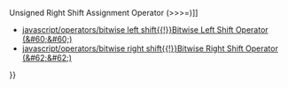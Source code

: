 {{Page_Title}}
{{Flags}}
{{Summary_Section|Right shifts the bits of an expression, without maintaining sign.

}}
{{JS_Syntax|Formats={{JS_Syntax_Format
|Format= result '''=''' expression1 '''&gt;&gt;&gt;''' expression2}}
|Values={{JS_Syntax_Parameter
|Name=result
|Required=
|Description=Any variable.}}{{JS_Syntax_Parameter
|Name=expression1
|Required=
|Description=Any expression.}}{{JS_Syntax_Parameter
|Name=expression2
|Required=
|Description=Any expression.}}
}}
{{Remarks_Section
|Remarks=The '''&gt;&gt;&gt;''' operator shifts the bits of expression1 right by the number of bits specified in expression2. Zeroes are filled in from the left. Digits shifted off the right are discarded. For example:

 var temp
 temp = -14 &gt;&gt;&gt; 2
The variable temp has an initial value -14 (11111111 11111111 11111111 11110010 in two's complement binary). When it is shifted right two bits, the value equals 1073741820 (00111111 11111111 11111111 11111100 in binary).
}}
{{See_Also_Section
|Manual_links=* [[javascript/operators/unsigned right shift assignment{{!}}Unsigned Right Shift Assignment Operator (&#62;&#62;&#62;=)]]
* [[javascript/operators/bitwise left shift{{!}}Bitwise Left Shift Operator (&#60;&#60;)]]
* [[javascript/operators/bitwise right shift{{!}}Bitwise Right Shift Operator (&#62;&#62;)]]
}}
{{Topics | JS Basic}}

{{External_Attribution
|Is_CC-BY-SA=No
|Sources=MSDN
|MDN_link=
|MSDN_link=http://msdn.microsoft.com/en-us/library/ie/342xfs5s(v=vs.94).aspx
|HTML5Rocks_link=
}}
